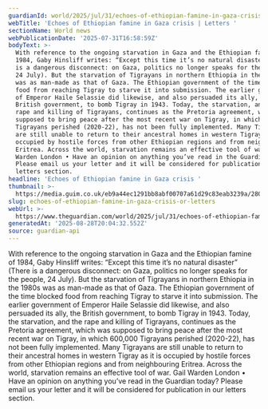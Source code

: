 ```yaml
---
guardianId: world/2025/jul/31/echoes-of-ethiopian-famine-in-gaza-crisis
webTitle: 'Echoes of Ethiopian famine in Gaza crisis | Letters '
sectionName: World news
webPublicationDate: '2025-07-31T16:58:59Z'
bodyText: >-
  With reference to the ongoing starvation in Gaza and the Ethiopian famine of
  1984, Gaby Hinsliff writes: “Except this time it’s no natural disaster” (There
  is a dangerous disconnect: on Gaza, politics no longer speaks for the people,
  24 July). But the starvation of Tigrayans in northern Ethiopia in the 1980s
  was as man-made as that of Gaza. The Ethiopian government of the time blocked
  food from reaching Tigray to starve it into submission. The earlier government
  of Emperor Haile Selassie did likewise, and also persuaded its ally, the
  British government, to bomb Tigray in 1943. Today, the starvation, and the
  rape and killing of Tigrayans, continues as the Pretoria agreement, which was
  supposed to bring peace after the most recent war on Tigray, in which 600,000
  Tigrayans perished (2020-22), has not been fully implemented. Many Tigrayans
  are still unable to return to their ancestral homes in western Tigray as it is
  occupied by hostile forces from other Ethiopian regions and from neighbouring
  Eritrea. Across the world, starvation remains an effective tool of war. Gail
  Warden London • Have an opinion on anything you’ve read in the Guardian today?
  Please email us your letter and it will be considered for publication in our
  letters section.
headline: 'Echoes of Ethiopian famine in Gaza crisis '
thumbnail: >-
  https://media.guim.co.uk/eb9a44ec1291bb8abf00707a61d29c83eab3239a/280_0_4940_3951/500.jpg
slug: echoes-of-ethiopian-famine-in-gaza-crisis-or-letters
webUrl: >-
  https://www.theguardian.com/world/2025/jul/31/echoes-of-ethiopian-famine-in-gaza-crisis
generatedAt: '2025-08-28T20:04:32.552Z'
source: guardian-api
---
```

With reference to the ongoing starvation in Gaza and the Ethiopian famine of 1984, Gaby Hinsliff writes: “Except this time it’s no natural disaster” (There is a dangerous disconnect: on Gaza, politics no longer speaks for the people, 24 July). But the starvation of Tigrayans in northern Ethiopia in the 1980s was as man-made as that of Gaza. The Ethiopian government of the time blocked food from reaching Tigray to starve it into submission. The earlier government of Emperor Haile Selassie did likewise, and also persuaded its ally, the British government, to bomb Tigray in 1943. Today, the starvation, and the rape and killing of Tigrayans, continues as the Pretoria agreement, which was supposed to bring peace after the most recent war on Tigray, in which 600,000 Tigrayans perished (2020-22), has not been fully implemented. Many Tigrayans are still unable to return to their ancestral homes in western Tigray as it is occupied by hostile forces from other Ethiopian regions and from neighbouring Eritrea. Across the world, starvation remains an effective tool of war. Gail Warden London • Have an opinion on anything you’ve read in the Guardian today? Please email us your letter and it will be considered for publication in our letters section.

